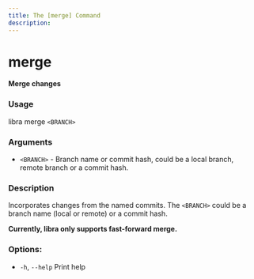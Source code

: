 ```yaml
---
title: The [merge] Command
description:
---
```


# merge

**Merge changes**

### Usage

libra merge `<BRANCH>`

### Arguments

-   `<BRANCH>` - Branch name or commit hash, could be a local branch, remote branch or a commit hash.

### Description

Incorporates changes from the named commits. The `<BRANCH>` could be a branch name (local or remote) or a commit hash.

**Currently, libra only supports fast-forward merge.**

### Options:

-   `-h`, `--help` Print help
